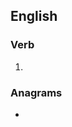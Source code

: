 ==English==

===Verb===
{{head|en|verb form}}

# {{en-third-person singular of|unring}}

===Anagrams===
* {{l|en|nursing}}